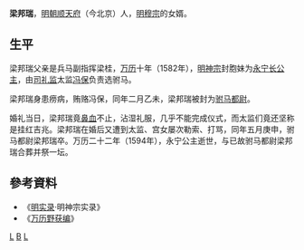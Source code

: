 '''梁邦瑞'''{{BD|？||1582年|}}，[[明朝|明朝]][[顺天府|顺天府]]（今北京）人，[[明穆宗|明穆宗]]的女婿。

==生平==

梁邦瑞父亲是兵马副指挥梁桂，[[万历|万历]]十年（1582年），[[明神宗|明神宗]]封胞妹为[[永寧公主_(明穆宗)|永宁长公主]]，由[[司礼监|司礼监]]太监[[冯保|冯保]]负责选驸马。

梁邦瑞身患痨病，贿赂冯保，同年二月乙未，梁邦瑞被封为[[驸马都尉|驸马都尉]]。

婚礼当日，梁邦瑞竟[[鼻血|鼻血]]不止，沾湿礼服，几乎不能完成仪式，而太监们竟还坚称是挂红吉兆。梁邦瑞在婚后又遭到太监、宫女屡次勒索、打骂，同年五月庚申，驸马都尉梁邦瑞卒。万历二十二年（1594年），永宁公主逝世，与已故驸马都尉梁邦瑞合葬并祭一坛。

== 參考資料 ==
* 《[[明实录|明实录]]·明神宗实录》
* 《[[万历野获编|万历野获编]]》

{{明朝人物小作品}}

[[Category:明朝驸马都尉|L]]
[[Category:梁姓|B]]
[[Category:北京人|L]]